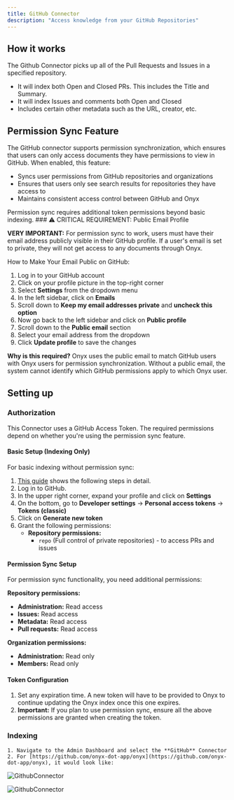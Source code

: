 ```yaml
---
title: GitHub Connector
description: "Access knowledge from your GitHub Repositories"
---
```


## How it works

The Github Connector picks up all of the Pull Requests and Issues in a specified repository.

- It will index both Open and Closed PRs. This includes the Title and Summary.
- It will index Issues and comments both Open and Closed
- Includes certain other metadata such as the URL, creator, etc.

## Permission Sync Feature

The GitHub connector supports permission synchronization, which ensures that users can only access documents they have permissions to view in GitHub. When enabled, this feature:

- Syncs user permissions from GitHub repositories and organizations
- Ensures that users only see search results for repositories they have access to
- Maintains consistent access control between GitHub and Onyx

<Note>
Permission sync requires additional token permissions beyond basic indexing.
</Note>

<Info>
### ⚠️ CRITICAL REQUIREMENT: Public Email Profile

**VERY IMPORTANT:** For permission sync to work, users must have their email address publicly visible in their GitHub profile. If a user's email is set to private, they will not get access to any documents through Onyx.

How to Make Your Email Public on GitHub:

1. Log in to your GitHub account
2. Click on your profile picture in the top-right corner
3. Select **Settings** from the dropdown menu
4. In the left sidebar, click on **Emails**
5. Scroll down to **Keep my email addresses private** and **uncheck this option**
6. Now go back to the left sidebar and click on **Public profile**
7. Scroll down to the **Public email** section
8. Select your email address from the dropdown
9. Click **Update profile** to save the changes

**Why is this required?** Onyx uses the public email to match GitHub users with Onyx users for permission synchronization. Without a public email, the system cannot identify which GitHub permissions apply to which Onyx user.
</Info>

## Setting up

### Authorization

This Connector uses a GitHub Access Token. The required permissions depend on whether you're using the permission sync feature.

#### Basic Setup (Indexing Only)

For basic indexing without permission sync:

1. [This guide](https://docs.github.com/en/enterprise-server@3.4/authentication/keeping-your-account-and-data-secure/creating-a-personal-access-token) shows the following steps in detail.
2. Log in to GitHub.
3. In the upper right corner, expand your profile and click on **Settings**
4. On the bottom, go to **Developer settings** -> **Personal access tokens** -> **Tokens (classic)**
5. Click on **Generate new token**
6. Grant the following permissions:
   - **Repository permissions:**
     - `repo` (Full control of private repositories) - to access PRs and issues

#### Permission Sync Setup

For permission sync functionality, you need additional permissions:

**Repository permissions:**
- **Administration:** Read access
- **Issues:** Read access  
- **Metadata:** Read access
- **Pull requests:** Read access

**Organization permissions:**
- **Administration:** Read only
- **Members:** Read only

#### Token Configuration

1. Set any expiration time. A new token will have to be provided to Onyx to continue updating the Onyx index once this one expires.
2. **Important:** If you plan to use permission sync, ensure all the above permissions are granted when creating the token.

### Indexing

    1. Navigate to the Admin Dashboard and select the **GitHub** Connector
    2. For [https://github.com/onyx-dot-app/onyx](https://github.com/onyx-dot-app/onyx), it would look like:

![GithubConnector](/images/connectors/github/GithubCredential.png)

![GithubConnector](/images/connectors/github/GithubConnector.png)
